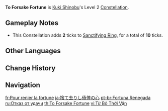 {{Constellation Infobox
|image       = Constellation To Forsake Fortune.png
|description = [[Grass Ring of Sanctification]]'s duration is increased by 3s.
|level       = 2
|character   = Kuki Shinobu
|utility1    = Duration Increase
|scale_att1  = 
}}
'''To Forsake Fortune''' is [[Kuki Shinobu]]'s Level 2 [[Constellation]].

==Gameplay Notes==
* This Constellation adds '''2''' ticks to [[Sanctifying Ring]], for a total of '''10''' ticks.

==Other Languages==
{{Other Languages
|en      = To Forsake Fortune
|zhs     = 割舍侥幸之心
|zhs_rm  = Gēshě Jiǎoxìng zhī Xīn
|zht     = 割捨僥倖之心
|zht_rm  = Gēshě Jiǎoxìng zhī Xīn
|zh_tl   = Forsake Mind of Fluke
|ja      = 捨て去りし僥倖の心
|ja_rm   = Sutesarishi Gyoukou no Kokoro
|ja_tl   = Abandoned Mind of Fortune
|ko      = 요행을 떨쳐내는 마음
|ko_rm   = Yohaeng-eul Tteolchyeonaeneun Maeum
|ko_tl   = Mind that Shrugs Off a Fortunate Chance
|es      = Reniego de la fortuna
|es_tl   = Denial of Fortune
|fr      = Pour renier la fortune
|fr_tl   = To Deny Fortune
|ru      = Отказ от удачи
|ru_tl   = Rejection of Good Luck
|th      = To Forsake Fortune
|vi      = Từ Bỏ Thời Vận
|vi_tl   = 
|de      = Verzicht auf Trägheit
|de_tl   = Renunciation of Lethargy
|id      = To Forsake Fortune
|pt      = Fortuna Renegada
|pt_tl   = 
|tr      = Şansını Bitir
|tr_tl   = Use Your Chance
|it      = Fortuna abbandonata
|it_tl   = Forsaken Fortune
}}

==Change History==
{{Change History|2.7}}

==Navigation==
{{Talent Navbox|Kuki Shinobu}}

[[fr:Pour renier la fortune]]
[[ja:捨て去りし僥倖の心]]
[[pt-br:Fortuna Renegada]]
[[ru:Отказ от удачи]]
[[th:To Forsake Fortune]]
[[vi:Từ Bỏ Thời Vận]]